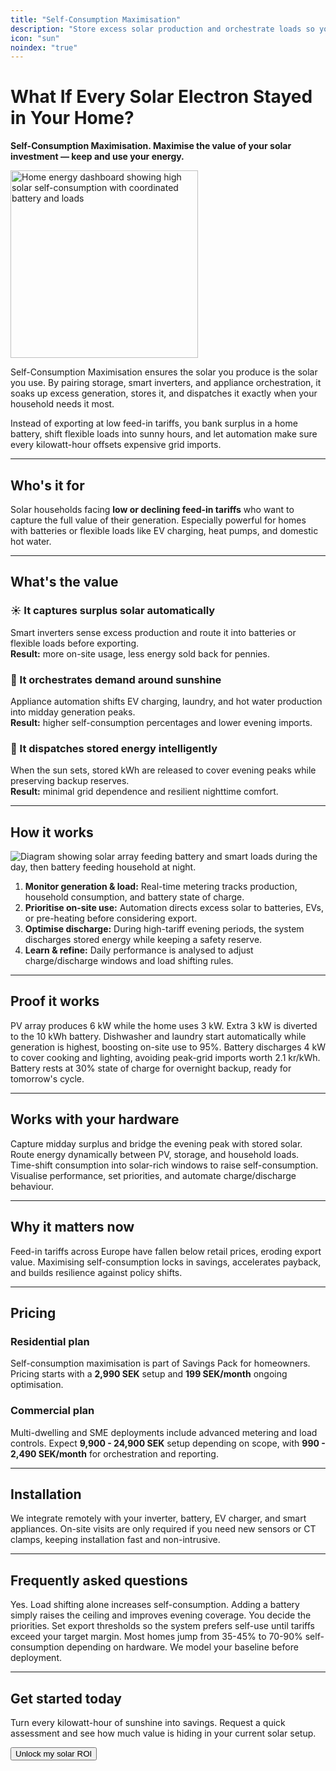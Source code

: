 ```yaml
---
title: "Self-Consumption Maximisation"
description: "Store excess solar production and orchestrate loads so you keep and use your own energy."
icon: "sun"
noindex: "true"
---
```


# What If Every Solar Electron Stayed in Your Home?

**Self-Consumption Maximisation. Maximise the value of your solar investment — keep and use your energy.**

<img
  src="/images/hero-light.png"
  alt="Home energy dashboard showing high solar self-consumption with coordinated battery and loads"
  noZoom={true}
  height="300"
  className="rounded-xl"
/>

Self-Consumption Maximisation ensures the solar you produce is the solar you use. By pairing storage, smart inverters, and appliance orchestration, it soaks up excess generation, stores it, and dispatches it exactly when your household needs it most.

Instead of exporting at low feed-in tariffs, you bank surplus in a home battery, shift flexible loads into sunny hours, and let automation make sure every kilowatt-hour offsets expensive grid imports.

---

## Who's it for

Solar households facing **low or declining feed-in tariffs** who want to capture the full value of their generation. Especially powerful for homes with batteries or flexible loads like EV charging, heat pumps, and domestic hot water.

---

## What's the value

### ☀️ It captures surplus solar automatically

Smart inverters sense excess production and route it into batteries or flexible loads before exporting.\
**Result:** more on-site usage, less energy sold back for pennies.

### 🧠 It orchestrates demand around sunshine

Appliance automation shifts EV charging, laundry, and hot water production into midday generation peaks.\
**Result:** higher self-consumption percentages and lower evening imports.

### 🔋 It dispatches stored energy intelligently

When the sun sets, stored kWh are released to cover evening peaks while preserving backup reserves.\
**Result:** minimal grid dependence and resilient nighttime comfort.

---

## How it works

![Diagram showing solar array feeding battery and smart loads during the day, then battery feeding household at night.](/images/hero-dark.png)

1. **Monitor generation & load:** Real-time metering tracks production, household consumption, and battery state of charge.
2. **Prioritise on-site use:** Automation directs excess solar to batteries, EVs, or pre-heating before considering export.
3. **Optimise discharge:** During high-tariff evening periods, the system discharges stored energy while keeping a safety reserve.
4. **Learn & refine:** Daily performance is analysed to adjust charge/discharge windows and load shifting rules.

---

## Proof it works

<Steps>
  <Step title="10:00 - Solar surplus detected">
    PV array produces 6 kW while the home uses 3 kW. Extra 3 kW is diverted to the 10 kWh battery.
  </Step>
  <Step title="12:00 - Load orchestration">
    Dishwasher and laundry start automatically while generation is highest, boosting on-site use to 95%.
  </Step>
  <Step title="18:30 - Sunset transition">
    Battery discharges 4 kW to cover cooking and lighting, avoiding peak-grid imports worth 2.1 kr/kWh.
  </Step>
  <Step title="23:00 - Reserve maintained">
    Battery rests at 30% state of charge for overnight backup, ready for tomorrow's cycle.
  </Step>
</Steps>

---

## Works with your hardware

<CardGroup cols={2}>
  <Card title="Home Batteries" icon="battery">
    Capture midday surplus and bridge the evening peak with stored solar.
  </Card>
  <Card title="Smart Inverters" icon="cpu">
    Route energy dynamically between PV, storage, and household loads.
  </Card>
  <Card title="Appliance Orchestration" icon="washer">
    Time-shift consumption into solar-rich windows to raise self-consumption.
  </Card>
  <Card title="Energy Management Platform" icon="cog">
    Visualise performance, set priorities, and automate charge/discharge behaviour.
  </Card>
</CardGroup>

---

## Why it matters now

Feed-in tariffs across Europe have fallen below retail prices, eroding export value. Maximising self-consumption locks in savings, accelerates payback, and builds resilience against policy shifts.

---

## Pricing

### Residential plan

Self-consumption maximisation is part of Savings Pack for homeowners. Pricing starts with a **2,990 SEK** setup and **199 SEK/month** ongoing optimisation.

### Commercial plan

Multi-dwelling and SME deployments include advanced metering and load controls. Expect **9,900 - 24,900 SEK** setup depending on scope, with **990 - 2,490 SEK/month** for orchestration and reporting.

---

## Installation

We integrate remotely with your inverter, battery, EV charger, and smart appliances. On-site visits are only required if you need new sensors or CT clamps, keeping installation fast and non-intrusive.

---

## Frequently asked questions

<AccordionGroup>
  <Accordion title="Will this work without a battery?">
    Yes. Load shifting alone increases self-consumption. Adding a battery simply raises the ceiling and improves evening coverage.
  </Accordion>
  <Accordion title="Can I still export when prices are attractive?">
    You decide the priorities. Set export thresholds so the system prefers self-use until tariffs exceed your target margin.
  </Accordion>
  <Accordion title="How much self-consumption can I expect?">
    Most homes jump from 35-45% to 70-90% self-consumption depending on hardware. We model your baseline before deployment.
  </Accordion>
</AccordionGroup>

---

## Get started today

Turn every kilowatt-hour of sunshine into savings. Request a quick assessment and see how much value is hiding in your current solar setup.

<Button href="/get-started" variant="primary" className="mt-4">
  Unlock my solar ROI
</Button>
